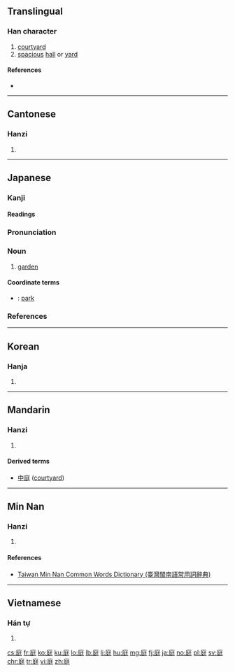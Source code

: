 ==Translingual==

===Han character===
{{Han char|rn=53|rad=广|as=07|sn=10|four=00241|canj=INKG|ids=⿸广廷}}

# [[courtyard]]
# [[spacious]] [[hall]] or [[yard]]

====References====
* {{Han ref|kx=0346.210|dkj=09337|dj=0656.150|hdz=20882.110|uh=5EAD|ud=24237|bh=AE78|bd=44664}}

----

==Cantonese==

===Hanzi===
{{yue-hanzi|jyut=ting4|y=ting4}}

# {{defn|lang=yue|sort=广07}}

----

==Japanese==

===Kanji===
{{ja-kanji|grade=3|rs=广07}}

====Readings====
{{ja-readings
|goon=[[じょう]] (jō)
|kanon=[[てい]] (tei)
|kun=[[にわ]] (niwa)
}}

===Pronunciation===
{{ja-kanjitab|にわ|yomi=k}}
{{ja-pron|yomi=k|にわ|acc=0|acc_ref=DJR}}

===Noun===
{{ja-noun|にわ|hhira=には}}

# [[garden]]

====Coordinate terms====
* {{ja-r|公園|こうえん}}: [[park]]

===References===
<references/>
----

==Korean==

===Hanja===
{{ko-hanja|hangeul=정|rv=jeong|mr=chŏng}}

# {{defn|lang=ko|sort=广07}}

----

==Mandarin==

===Hanzi===
{{cmn-hanzi|pin=[[tíng]] ([[ting2]]), [[tìng]] ([[ting4]])|wg=t'ing<sup>2</sup>, t'ing<sup>4</sup>}}

# {{defn|lang=cmn|sort=广07}}

====Derived terms====
* [[中庭]] ([[courtyard]])

----

==Min Nan==

===Hanzi===
{{nan-hanzi|tlpa=[[tîng]] (ting<sup>5</sup>), [[tiânn]] (tiann<sup>5</sup>)}}

# {{defn|lang=nan|sort=广07}}

====References====
*[http://twblg.dict.edu.tw/holodict_new/index.html Taiwan Min Nan Common Words Dictionary (臺灣閩南語常用詞辭典)]

----

==Vietnamese==

===Hán tự===
{{vi-hantu|[[đình]], [[thính]]|rs=广07}}

# {{defn|lang=vi|sort=广07}}

[[cs:庭]]
[[fr:庭]]
[[ko:庭]]
[[ku:庭]]
[[lo:庭]]
[[lb:庭]]
[[li:庭]]
[[hu:庭]]
[[mg:庭]]
[[fj:庭]]
[[ja:庭]]
[[no:庭]]
[[pl:庭]]
[[sv:庭]]
[[chr:庭]]
[[tr:庭]]
[[vi:庭]]
[[zh:庭]]